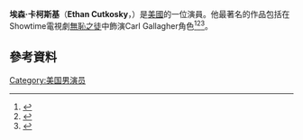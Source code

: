 {{Infobox person
|name = Ethan Cutkosky
|image =http://weheartit.com/entry/group/69541616
|birth_name = 
|birth_date = {{Birth date and age|mf=yes|1999|8|19}}
|birth_place = 
|occupation = 演員
|height = 1.63m
|years_active = 2003-現在
}}
'''埃森·卡柯斯基'''（'''Ethan Cutkosky'''，{{bd|1999年|8月19日}}）是[[美國|美國]]的一位演員。他最著名的作品包括在Showtime電視劇[[無恥之徒_(美國電視劇)|無恥之徒]]中飾演Carl Gallagher角色<ref name="Chicago Tribune 04-01-14">{{cite news|last1=Crowder|first1=Courtney|title=Ethan Cutkosky gets room to grow in 'Shameless'|url=http://articles.chicagotribune.com/2014-04-01/entertainment/ct-shameless-ethan-cutkosky-20140401_1_shameless-carl-ethan-cutkosky|accessdate=October 28, 2015|publisher=[[Chicago_Tribune|Chicago Tribune]]|date=April 1, 2014|archive-date=2016-12-02|archive-url=https://web.archive.org/web/20161202110715/http://articles.chicagotribune.com/2014-04-01/entertainment/ct-shameless-ethan-cutkosky-20140401_1_shameless-carl-ethan-cutkosky|dead-url=no}}</ref><ref name="Chicago Daily Herald 01-08-11">{{cite news|last1=Heun|first1=Dave|title=St. Charles boy stars on new Showtime series|url=http://www.dailyherald.com/article/20110108/news/701089917/|accessdate=October 28, 2015|publisher=[[Chicago_Daily_Herald|Chicago Daily Herald]]|date=January 8, 2011|archive-date=2019-04-02|archive-url=https://web.archive.org/web/20190402015306/https://www.dailyherald.com/article/20110108/news/701089917/|dead-url=no}}</ref><ref name="Los Angeles Times 02-24-11">{{cite news|last1=Villarreal|first1=Yvonne|title=The 'Shameless' kids: Carl and Debbie, a dynamic duo|url=http://latimesblogs.latimes.com/showtracker/2011/02/the-shameless-kids-carl-and-debbie.html|accessdate=October 28, 2015|publisher=[[Los_Angeles_Times|Los Angeles Times]]|date=February 24, 2011|archive-date=2019-04-02|archive-url=https://web.archive.org/web/20190402042726/https://latimesblogs.latimes.com/showtracker/2011/02/the-shameless-kids-carl-and-debbie.html|dead-url=no}}</ref>。
==參考資料==
{{reflist}}
[[Category:美国男演员|Category:美国男演员]]